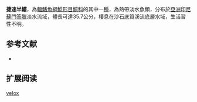 {{Speciesbox
| name = 捷速半鱨
| image = 
| image_width = 250px
| image_caption = 
| status = NE
| status_system = IUCN3.1
| genus = Hemibagrus
| species = velox
| authority = Tan & Ng, 2000
| synonyms = 
}}
'''捷速半鱨'''，為[[輻鰭魚綱|輻鰭魚綱]][[鯰形目|鯰形目]][[鱨科|鱨科]]的其中一[[種|種]]，為熱帶淡水魚類，分布於[[亞洲|亞洲]][[印尼|印尼]][[蘇門答臘|蘇門答臘]]淡水流域，體長可達35.7公分，棲息在沙石底質溪流底層水域，生活習性不明。

==参考文献==
*{{FishBase_species|genus=Hemibagrus|species=velox|year=2015|month=4}}

== 扩展阅读 ==
{{refbegin}}
{{wikispecies-inline|Hemibagrus velox|捷速半鱨}}
{{refend}}
{{Taxonbar|from=Q6412255}}

[[Category:半鱨屬|velox]]